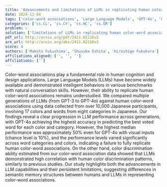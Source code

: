 ```yaml
---
title: 'Advancements and limitations of LLMs in replicating human color-word associations'
date: 2024-11-04
tags: ['color-word associations', 'Large Language Models', 'GPT-4o', 'GPT-3', 'semantic memory structures', 'human cognition', 'LLM performance', 'color discrimination']
categories: ['cs.CL', 'cs.CV', 'cs.HC', 'cs.GR']
problem: c
solution: ['limitations of LLMs in replicating human color-word associations']
pdf_url: http://arxiv.org/pdf/2411.02116v2
arx_url: http://arxiv.org/abs/2411.02116v2
score: 4
authors: ['Makoto Fukushima', 'Shusuke Eshita', 'Hiroshige Fukuhara']
affiliations_aligned: ['', '', '']
affiliations: ['']
---
```



Color-word associations play a fundamental role in human cognition and design applications. Large Language Models (LLMs) have become widely available and demonstrated intelligent behaviors in various benchmarks with natural conversation skills. However, their ability to replicate human color-word associations remains understudied. We compared multiple generations of LLMs (from GPT-3 to GPT-4o) against human color-word associations using data collected from over 10,000 Japanese participants, involving 17 colors and words from eight categories in Japanese. Our findings reveal a clear progression in LLM performance across generations, with GPT-4o achieving the highest accuracy in predicting the best voted word for each color and category. However, the highest median performance was approximately 50% even for GPT-4o with visual inputs (chance level is 10%), and the performance levels varied significantly across word categories and colors, indicating a failure to fully replicate human color-word associations. On the other hand, color discrimination ability estimated from our color-word association data showed that LLMs demonstrated high correlation with human color discrimination patterns, similarly to previous studies. Our study highlights both the advancements in LLM capabilities and their persistent limitations, suggesting differences in semantic memory structures between humans and LLMs in representing color-word associations.